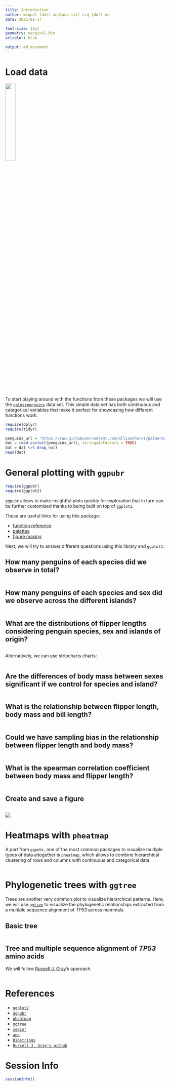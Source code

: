 ```yaml
---
title: Introduction
author: miquel [dot] anglada [at] crg [dot] eu
date: 2021-02-17

font-size: 11pt
geometry: margin=1.0in
urlcolor: blue

output: md_document
---
```

# Load data

<img src='images/palmerpenguins.png' width='25%'>

To start playing around with the functions from these packages we will use the [`palmerpenguins`](https://allisonhorst.github.io/palmerpenguins/articles/intro.html) data set.
This simple data set has both continuous and categorical variables that make it perfect for showcasing how different functions work.


```r
require(dplyr)
require(tidyr)

penguins_url = 'https://raw.githubusercontent.com/allisonhorst/palmerpenguins/master/inst/extdata/penguins.csv'
dat = read.csv(url(penguins_url), stringsAsFactors = TRUE)
dat = dat %>% drop_na()
head(dat)
```

# General plotting with `ggpubr`
```r
require(ggpubr)
require(ggplot2)
```

`ggpubr` allows to make insightful plots quickly for exploration that in turn can be further customized thanks to being built on top of `ggplot2`.

These are useful links for using this package:

- [function reference](http://rpkgs.datanovia.com/ggpubr/reference/index.html)
- [palettes](http://rpkgs.datanovia.com/ggpubr/reference/get_palette.html)
- [figure making](http://rpkgs.datanovia.com/ggpubr/reference/ggarrange.html)

Next, we will try to answer different questions using this library and `ggplot2`.

## How many penguins of each species did we observe in total?
```r
```
## How many penguins of each species and sex did we observe across the different islands?
```r
```

## What are the distributions of flipper lengths considering penguin species, sex and islands of origin?
```r
```
Alternatively, we can use stripcharts charts:
```r
```
## Are the differences of body mass between sexes significant if we control for species and island?
```r
```

## What is the relationship between flipper length, body mass and bill length?
```r
```

## Could we have sampling bias in the relationship between flipper length and body mass?
```r
```

## What is the spearman correlation coefficient between body mass and flipper length?
```r
```

## Create and save a figure
```r

```

![](images/myfig.png)

# Heatmaps with `pheatmap`
A part from `ggpubr`, one of the most common packages to visualize multiple types of data altogether is `pheatmap`, which allows to combine hierarchical clustering of rows and columns with continuous and categorical data.

```r
```

# Phylogenetic trees with `ggtree`
Trees are another very common plot to visualize hierarchical patterns. Here, we will use [`ggtree`](https://guangchuangyu.github.io/ggtree-book/chapter-ggtree.html) to visualize the phylogenetic relationships extracted from a multiple sequence alignment of *TP53* across mammals.

## Basic tree
```r
```

## Tree and multiple sequence alignment of *TP53* amino acids
We will follow [Russell J. Gray](https://github.com/RussellGrayxd/Phylogenetics/blob/master/Sequence%20analysis.R)'s approach.
```r
```


# References
- [`ggplot2`](https://ggplot2.tidyverse.org/)
- [`ggpubr`](https://rpkgs.datanovia.com/ggpubr/)
- [`pheatmap`](https://cran.r-project.org/web/packages/pheatmap/index.html)
- [`ggtree`](https://guangchuangyu.github.io/ggtree-book/chapter-ggtree.html)
- [`seqinr`](https://seqinr.r-forge.r-project.org/)
- [`ape`](https://www.rdocumentation.org/packages/ape/versions/5.4-1)
- [`Biostrings`](https://bioconductor.org/packages/release/bioc/html/Biostrings.html)
- [`Russell J. Gray's github`](https://github.com/RussellGrayxd)

# Session Info
```r
sessionInfo()
```